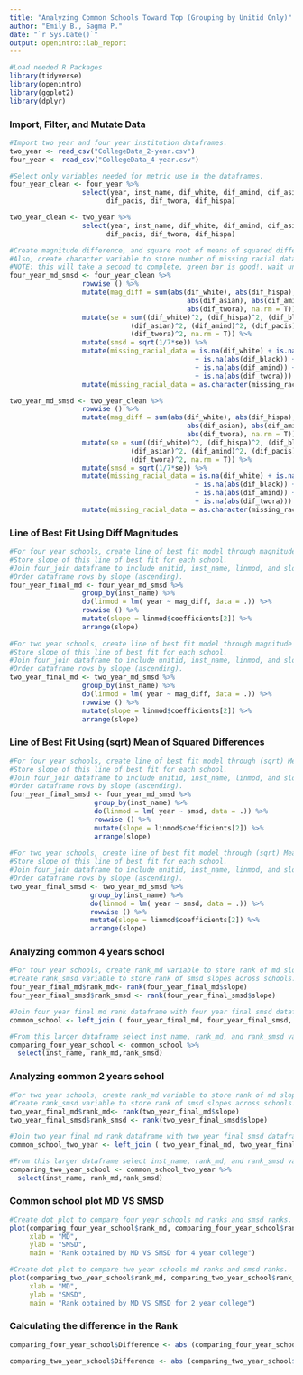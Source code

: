 ```yaml
---
title: "Analyzing Common Schools Toward Top (Grouping by Unitid Only)"
author: "Emily B., Sagma P."
date: "`r Sys.Date()`"
output: openintro::lab_report
---
```


```r
#Load needed R Packages
library(tidyverse)
library(openintro)
library(ggplot2)
library(dplyr)
```

### Import, Filter, and Mutate Data

```r
#Import two year and four year institution dataframes.
two_year <- read_csv("CollegeData_2-year.csv")
four_year <- read_csv("CollegeData_4-year.csv")

#Select only variables needed for metric use in the dataframes. 
four_year_clean <- four_year %>%
                  select(year, inst_name, dif_white, dif_amind, dif_asian, dif_black,
                        dif_pacis, dif_twora, dif_hispa)

two_year_clean <- two_year %>%
                  select(year, inst_name, dif_white, dif_amind, dif_asian, dif_black,
                        dif_pacis, dif_twora, dif_hispa)

#Create magnitude difference, and square root of means of squared differences variables in the four year dataframe and two year dataframe.
#Also, create character variable to store number of missing racial data a school has in any given year.
#NOTE: this will take a second to complete, green bar is good!, wait until it disappears 
four_year_md_smsd <- four_year_clean %>%
                  rowwise () %>%
                  mutate(mag_diff = sum(abs(dif_white), abs(dif_hispa), abs(dif_black),
                                            abs(dif_asian), abs(dif_amind), abs(dif_pacis),
                                            abs(dif_twora), na.rm = T)) %>%
                  mutate(se = sum((dif_white)^2, (dif_hispa)^2, (dif_black)^2, 
                              (dif_asian)^2, (dif_amind)^2, (dif_pacis)^2,
                              (dif_twora)^2, na.rm = T)) %>%
                  mutate(smsd = sqrt(1/7*se)) %>%
                  mutate(missing_racial_data = is.na(dif_white) + is.na(abs(dif_hispa)) 
                                              + is.na(abs(dif_black)) + is.na(abs(dif_asian)) 
                                              + is.na(abs(dif_amind)) + is.na(abs(dif_pacis))
                                              + is.na(abs(dif_twora))) %>%
                  mutate(missing_racial_data = as.character(missing_racial_data))

two_year_md_smsd <- two_year_clean %>%
                  rowwise () %>%
                  mutate(mag_diff = sum(abs(dif_white), abs(dif_hispa), abs(dif_black),
                                            abs(dif_asian), abs(dif_amind), abs(dif_pacis),
                                            abs(dif_twora), na.rm = T)) %>%
                  mutate(se = sum((dif_white)^2, (dif_hispa)^2, (dif_black)^2, 
                              (dif_asian)^2, (dif_amind)^2, (dif_pacis)^2,
                              (dif_twora)^2, na.rm = T)) %>%
                  mutate(smsd = sqrt(1/7*se)) %>%
                  mutate(missing_racial_data = is.na(dif_white) + is.na(abs(dif_hispa)) 
                                              + is.na(abs(dif_black)) + is.na(abs(dif_asian)) 
                                              + is.na(abs(dif_amind)) + is.na(abs(dif_pacis))
                                              + is.na(abs(dif_twora))) %>%
                  mutate(missing_racial_data = as.character(missing_racial_data))
```

### Line of Best Fit Using Diff Magnitudes

```r
#For four year schools, create line of best fit model through magnitude difference values across years for each school.
#Store slope of this line of best fit for each school.
#Join four_join dataframe to include unitid, inst_name, linmod, and slope variables in final data frame.
#Order dataframe rows by slope (ascending).
four_year_final_md <- four_year_md_smsd %>%   
                  group_by(inst_name) %>%
                  do(linmod = lm( year ~ mag_diff, data = .)) %>%
                  rowwise () %>%
                  mutate(slope = linmod$coefficients[2]) %>%
                  arrange(slope)
                  
#For two year schools, create line of best fit model through magnitude difference values across years for each school.
#Store slope of this line of best fit for each school.
#Join four_join dataframe to include unitid, inst_name, linmod, and slope variables in final data frame.
#Order dataframe rows by slope (ascending).
two_year_final_md <- two_year_md_smsd %>%   
                  group_by(inst_name) %>%
                  do(linmod = lm( year ~ mag_diff, data = .)) %>%
                  rowwise () %>%
                  mutate(slope = linmod$coefficients[2]) %>%
                  arrange(slope)
```

### Line of Best Fit Using (sqrt) Mean of Squared Differences 

```r
#For four year schools, create line of best fit model through (sqrt) Mean of Squared Differences values across years for each school.
#Store slope of this line of best fit for each school.
#Join four_join dataframe to include unitid, inst_name, linmod, and slope variables in final data frame.
#Order dataframe rows by slope (ascending).
four_year_final_smsd <- four_year_md_smsd %>%   
                     group_by(inst_name) %>%
                     do(linmod = lm( year ~ smsd, data = .)) %>%
                     rowwise () %>%
                     mutate(slope = linmod$coefficients[2]) %>%
                     arrange(slope)
                     
#For two year schools, create line of best fit model through (sqrt) Mean of Squared Differences values across years for each school.
#Store slope of this line of best fit for each school.
#Join four_join dataframe to include unitid, inst_name, linmod, and slope variables in final data frame.
#Order dataframe rows by slope (ascending).
two_year_final_smsd <- two_year_md_smsd %>%   
                    group_by(inst_name) %>%
                    do(linmod = lm( year ~ smsd, data = .)) %>%
                    rowwise () %>%
                    mutate(slope = linmod$coefficients[2]) %>%
                    arrange(slope)
```


### Analyzing common 4 years school

```r
#For four year schools, create rank_md variable to store rank of md slopes across schools.
#Create rank_smsd variable to store rank of smsd slopes across schools.
four_year_final_md$rank_md<- rank(four_year_final_md$slope)
four_year_final_smsd$rank_smsd <- rank(four_year_final_smsd$slope)

#Join four year final md rank dataframe with four year final smsd dataframe.
common_school <- left_join ( four_year_final_md, four_year_final_smsd, by=c("inst_name"="inst_name"))

#From this larger dataframe select inst_name, rank_md, and rank_smsd variables.
comparing_four_year_school <- common_school %>%
  select(inst_name, rank_md,rank_smsd)

```

### Analyzing common 2 years school
```r
#For two year schools, create rank_md variable to store rank of md slopes across schools.
#Create rank_smsd variable to store rank of smsd slopes across schools.
two_year_final_md$rank_md<- rank(two_year_final_md$slope)
two_year_final_smsd$rank_smsd <- rank(two_year_final_smsd$slope)

#Join two year final md rank dataframe with two year final smsd dataframe.
common_school_two_year <- left_join ( two_year_final_md, two_year_final_smsd, by=c("inst_name"="inst_name"))

#From this larger dataframe select inst_name, rank_md, and rank_smsd variables.
comparing_two_year_school <- common_school_two_year %>%
  select(inst_name, rank_md,rank_smsd)

```

### Common school plot MD VS SMSD

```r
#Create dot plot to compare four year schools md ranks and smsd ranks.
plot(comparing_four_year_school$rank_md, comparing_four_year_school$rank_smsd,
     xlab = "MD",
     ylab = "SMSD",
     main = "Rank obtained by MD VS SMSD for 4 year college")

#Create dot plot to compare two year schools md ranks and smsd ranks.
plot(comparing_two_year_school$rank_md, comparing_two_year_school$rank_smsd,
     xlab = "MD",
     ylab = "SMSD",
     main = "Rank obtained by MD VS SMSD for 2 year college")

```

### Calculating the difference in the Rank
```r
comparing_four_year_school$Difference <- abs (comparing_four_year_school$rank_md - comparing_four_year_school$rank_smsd)

comparing_two_year_school$Difference <- abs (comparing_two_year_school$rank_md - comparing_two_year_school$rank_smsd)

```


